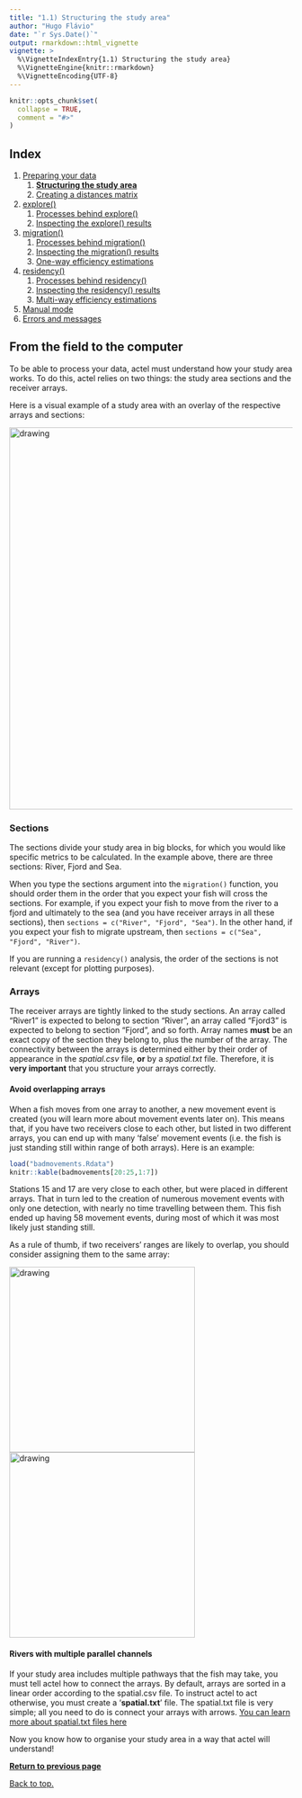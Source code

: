 ```yaml
---
title: "1.1) Structuring the study area"
author: "Hugo Flávio"
date: "`r Sys.Date()`"
output: rmarkdown::html_vignette
vignette: >
  %\VignetteIndexEntry{1.1) Structuring the study area}
  %\VignetteEngine{knitr::rmarkdown}
  %\VignetteEncoding{UTF-8}
---
```


```r
knitr::opts_chunk$set(
  collapse = TRUE,
  comment = "#>"
)
```

## Index

1. [Preparing your data](a-0_workspace_requirements.html)
    1. [__Structuring the study area__](a-1_study_area.html)
    1. [Creating a distances matrix](a-2_distances_matrix.html)
1. [explore()](b-0_explore.html)
    1. [Processes behind explore()](b-1_explore_processes.html)
    1. [Inspecting the explore() results](b-2_explore_results.html)
1. [migration()](c-0_migration.html)
    1. [Processes behind migration()](c-1_migration_processes.html)
    1. [Inspecting the migration() results](c-2_migration_results.html)
    1. [One-way efficiency estimations](c-3_migration_efficiency.html)
1. [residency()](d-0_residency.html)
    1. [Processes behind residency()](d-1_residency_processes.html)
    1. [Inspecting the residency() results](d-2_residency_results.html)
    1. [Multi-way efficiency estimations](d-3_residency_efficiency.html)
1. [Manual mode](e-0_manual_mode.html)
1. [Errors and messages](f-0_messages.html)

## From the field to the computer

To be able to process your data, actel must understand how your study area works. To do this, actel relies on two things: the study area sections and the receiver arrays.

Here is a visual example of a study area with an overlay of the respective arrays and sections:

<img src="study_area.svg" alt="drawing" width="680"/>


### Sections

The sections divide your study area in big blocks, for which you would like specific metrics to be calculated. In the example above, there are three sections: River, Fjord and Sea.

When you type the sections argument into the `migration()` function, you should order them in the order that you expect your fish will cross the sections. For example, if you expect your fish to move from the river to a fjord and ultimately to the sea (and you have receiver  arrays in all these sections), then `sections = c("River", "Fjord", "Sea")`. In the other hand, if you expect your fish to migrate upstream, then `sections = c("Sea", "Fjord", "River")`.

If you are running a `residency()` analysis, the order of the sections is not relevant (except for plotting purposes).

### Arrays

The receiver arrays are tightly linked to the study sections. An array called "River1" is expected to belong to section "River", an array called "Fjord3" is expected to belong to section "Fjord", and so forth. Array names **must** be an exact copy of the section they belong to, plus the number of the array. The connectivity between the arrays is determined either by their order of appearance in the _spatial.csv_ file, __or__ by a _spatial.txt_ file. Therefore, it is **very important** that you structure your arrays correctly.

#### Avoid overlapping arrays

When a fish moves from one array to another, a new movement event is created (you will learn more about movement events later on). This means that, if you have two receivers close to each other, but listed in two different arrays, you can end up with many 'false' movement events (i.e. the fish is just standing still within range of both arrays). Here is an example:

```r
load("badmovements.Rdata")
knitr::kable(badmovements[20:25,1:7])
```

Stations 15 and 17 are very close to each other, but were placed in different arrays. That in turn led to the creation of numerous movement events with only one detection, with nearly no time travelling between them. This fish ended up having 58 movement events, during most of which it was most likely just standing still.

As a rule of thumb, if two receivers' ranges are likely to overlap, you should consider assigning them to the same array:

<img src="arrays_good.svg" alt="drawing" width="330"/> <img src="arrays_bad.svg" alt="drawing" width="330"/>

#### Rivers with multiple parallel channels

If your study area includes multiple pathways that the fish may take, you must tell actel how to connect the arrays. By default, arrays are sorted in a linear order according to the spatial.csv file. To instruct actel to act otherwise, you must create a '**spatial.txt**' file. The spatial.txt file is very simple; all you need to do is connect your arrays with arrows. [You can learn more about spatial.txt files here](a-0_workspace_requirements.html#optional-spatial.txt-file)

Now you know how to organise your study area in a way that actel will understand!

**<a href="javascript:history.back()">Return to previous page</a>**

[Back to top.](#)